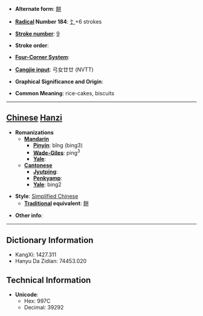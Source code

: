 * '''Alternate form''': [[餅]]

* '''[[Wiktionary:Chinese radical index| Radical]] Number 184''': [[Wiktionary:Chinese radical index 饣|饣]]+6 strokes

* '''[[Wiktionary:Chinese total strokes index|Stroke number]]''': [[Wiktionary:Chinese total strokes index 9|9]]

* '''Stroke order''': 

* '''[[Wiktionary:Chinese four corner index|Four-Corner System]]''': 

* '''[[Wiktionary:Chinese Cangjie index|Cangjie input]]''': 弓女廿廿 (NVTT)

* '''Graphical Significance and Origin''': 

* '''Common Meaning''': rice-cakes, biscuits

----

== [[Chinese]] [[Hanzi]] ==

* '''Romanizations'''
** '''[[Mandarin]]'''
*** '''[[Pinyin]]''': bǐng (bing3)
*** '''[[Wade-Giles]]''': ping<sup>3</sup>
*** '''[[Yale]]''': 
** '''[[Cantonese]]'''
*** '''[[Jyutping]]''':
*** '''[[Penkyamp]]''': 
*** '''[[Yale]]''': bing2

* '''Style''': [[Simplified Chinese]] 
** '''[[Traditional Chinese|Traditional]] equivalent''': [[餅]]

* '''Other info''': 

----

== Dictionary Information ==

* KangXi: 1427.311
* Hanyu Da Zidian: 74453.020

== Technical Information ==

* '''Unicode''':
** Hex: 997C
** Decimal: 39292